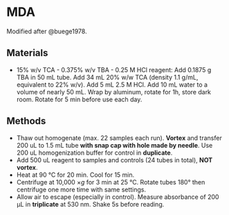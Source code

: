 # MDA {#MDA}

Modified after @buege1978.

## Materials
-	15% w/v TCA - 0.375% w/v TBA - 0.25 M HCl reagent: Add 0.1875 g TBA in 50 mL tube. Add 34 mL 20% w/w TCA (density 1.1 g/mL, equivalent to 22% w/v). Add 5 mL 2.5 M HCl. Add 10 mL water to a volume of nearly 50 mL. Wrap by aluminum, rotate for 1h, store dark room. Rotate for 5 min before use each day.

## Methods
-   Thaw out homogenate (max. 22 samples each run). **Vortex** and transfer 200 uL to 1.5 mL tube **with snap cap with hole made by needle**. Use 200 uL homogenization buffer for control in **duplicate**.
- Add 500 uL reagent to samples and controls (24 tubes in total), **NOT vortex**.
-	Heat at 90 °C for 20 min. Cool for 15 min.
-	Centrifuge at 10,000 ×*g* for 3 min at 25 °C. Rotate tubes 180° then centrifuge one more time with same settings.
- Allow air to escape (especially in control). Measure absorbance of 200 μL in **triplicate** at 530 nm. Shake 5s before reading.
